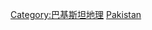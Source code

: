 {{Commonscat|International borders of Pakistan}}

[[Category:巴基斯坦地理|Category:巴基斯坦地理]]
[[Category:各國邊界|Pakistan]]